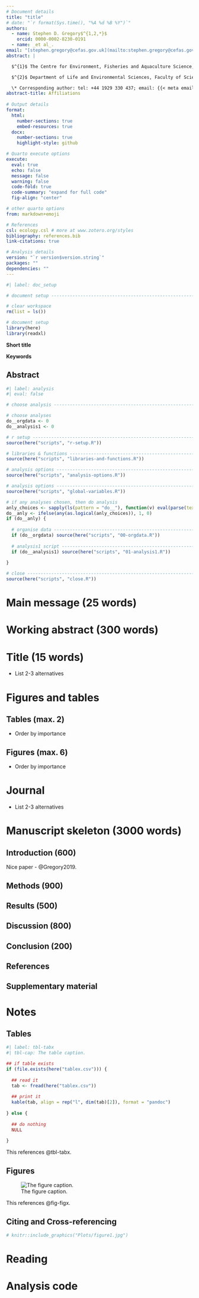 ```yaml
---
# Document details
title: "title"
# date: "`r format(Sys.time(), "%A %d %B %Y")`"
authors: 
  - name: Stephen D. Gregory$^{1,2,*}$
    orcid: 0000-0002-8230-0191
  - name: _et al_.
email: "[stephen.gregory@cefas.gov.uk](mailto:stephen.gregory@cefas.gov.uk)"
abstract: |

  $^{1}$ The Centre for Environment, Fisheries and Aquaculture Science, Barrack Road, Weymouth, Dorset DT4 8UB, UK

  $^{2}$ Department of Life and Environmental Sciences, Faculty of Science and Technology, Bournemouth University, Poole BH12 5BB, UK

  \* Corresponding author: tel: +44 1929 330 437; email: {{< meta email >}}
abstract-title: Affiliations
  
# Output details
format: 
  html:
    number-sections: true
    embed-resources: true
  docx:
    number-sections: true
    highlight-style: github

# Quarto execute options
execute: 
  eval: true
  echo: false
  message: false
  warning: false
  code-fold: true
  code-summary: "expand for full code"
  fig-align: "center"

# other quarto options
from: markdown+emoji

# References
csl: ecology.csl # more at www.zotero.org/styles
bibliography: references.bib
link-citations: true

# Analysis details
version: "`r version$version.string`"
packages: ""
dependencies: ""
---
```


```r
#| label: doc_setup

# document setup ----------------------------------------------------------

# clear workspace
rm(list = ls())

# document setup
library(here)
library(readxl)

```

**Short title**

**Keywords**

## Abstract

<!-- Analysis starts here Analysis starts here Analysis starts here Analysis starts here -->

```r
#| label: analysis
#| eval: false

# choose analysis ---------------------------------------------------------

# choose analyses
do__orgdata <- 0
do__analysis1 <- 0

# r setup -----------------------------------------------------------------
source(here("scripts", "r-setup.R"))

# libraries & functions ---------------------------------------------------
source(here("scripts", "libraries-and-functions.R"))

# analysis options --------------------------------------------------------
source(here("scripts", "analysis-options.R"))

# analysis options --------------------------------------------------------
source(here("scripts", "global-variables.R"))

# if any analyses chosen, then do analysis
anly_choices <- sapply(ls(pattern = "do__"), function(v) eval(parse(text = v)))
do__anly <- ifelse(any(as.logical(anly_choices)), 1, 0)
if (do__anly) {
  
  # organise data -----------------------------------------------------------
  if (do__orgdata) source(here("scripts", "00-orgdata.R"))
  
  # analysis1 script --------------------------------------------------------
  if (do__analysis1) source(here("scripts", "01-analysis1.R"))
  
}

# close ---------------------------------------------------------------------
source(here("scripts", "close.R"))

```

\newpage

<!-- Document starts here Document starts here Document starts here Document starts here -->

# Main message (25 words)

# Working abstract (300 words)

<!-- * Why are you doing this? [context and aim] -->

<!-- * What did you do? [methods] -->

<!-- * What did you find? [core results] -->

<!-- * What does this mean? [interpretation in context] -->

<!-- * What is it good for? [application] -->

# Title (15 words)

-   List 2-3 alternatives

# Figures and tables

## Tables (max. 2)

-   Order by importance

## Figures (max. 6)

-   Order by importance

# Journal

-   List 2-3 alternatives

# Manuscript skeleton (3000 words)

## Introduction (600)

Nice paper - @Gregory2019.

## Methods (900)

## Results (500)

## Discussion (800)

## Conclusion (200)

## References

::: {#refs}
:::

\newpage

## Supplementary material

# Notes

## Tables

<!-- Table x -->

```r
#| label: tbl-tabx
#| tbl-cap: The table caption.

## if table exists
if (file.exists(here("tablex.csv"))) {
  
  ## read it
  tab <- fread(here("tablex.csv"))
  
  ## print it
  kable(tab, align = rep("l", dim(tab)[2]), format = "pandoc")
  
} else {
  
  ## do nothing
  NULL
  
}

```

This references @tbl-tabx.


## Figures

<!-- Figure x -->

![The figure caption.](plots/figx.jpg){#fig-figx}

This references @fig-figx.


## Citing and Cross-referencing

```{=html}
<!-- Cross-referencing

"See Figure \@ref(fig:figure1)" is equivalent to "See Figure 1" but will update with change in figure order. 

-->
```
```r
# knitr::include_graphics("Plots/figure1.jpg")
```

# Reading

# Analysis code

```r
```
